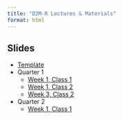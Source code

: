 ```yaml
---
title: "D2M-R Lectures & Materials"
format: html
---
```


## Slides

- [Template](template.html)
- Quarter 1
    - [Week 1, Class 1](quarter-1/Q1-W1-C1.html)
    - [Week 1, Class 2](quarter-1/Q1-W1-C2.html)
    - [Week 3, Class 2](quarter-1/Q1-W2-C2.html)
- Quarter 2
    - [Week 1, Class 1](quarter-2/Q2-W1-C1.html)
    

